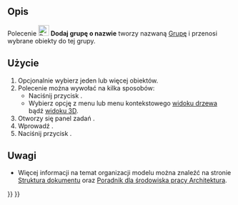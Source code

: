 <languages/>

{{Docnav/pl
|[[Draft_LayerManager/pl|Zarządzaj warstwami]]
|[[Draft_SelectGroup/pl|Wybierz grupę]]
|[[Draft_Workbench/pl|środowisko pracy Rysunek Roboczy]]
|IconL=Draft_LayerManager.svg
|IconR=Draft_SelectGroup.svg
|IconC=Workbench_Draft.svg
}}

<div class="mw-translate-fuzzy">
{{GuiCommand/pl
|Name=Draft AddNamedGroup
|Name/pl=Rysunek Roboczy: Dodaj grupę o nazwie
|MenuLocation=Narzędzia → Dodaj grupę o nazwie
|Workbenches=[[Draft_Workbench/pl|Rysunek Roboczy]]
|Shortcut=
|Version=0.20
|SeeAlso=[[Std_Group/pl|Grupa]], [[Draft_AddToGroup/pl|Dodaj do grupy]], [[Draft_AutoGroup/pl|Grupowanie automatyczne]]
}}
</div>

<span id="Description"></span>
==Opis==

<div class="mw-translate-fuzzy">
Polecenie [[Image:Draft_AddNamedGroup.svg|24px]] '''Dodaj grupę o nazwie''' tworzy nazwaną [[Std_Group/pl|Grupę]] i przenosi wybrane obiekty do tej grupy.
</div>

<span id="Usage"></span>
==Użycie==

<div class="mw-translate-fuzzy">
# Opcjonalnie wybierz jeden lub więcej obiektów.
# Polecenie można wywołać na kilka sposobów:
#* Naciśnij przycisk {{Button|[[Image:Draft_AddNamedGroup.svg|16px]] '''Dodaj grupę o nazwie'''}}.
#* Wybierz opcję {{MenuCommand|Narzędzia → [[Image:Draft_AddNamedGroup.svg|16px]] Dodaj grupę o nazwie}} z menu lub menu kontekstowego [[Tree_view/pl|widoku drzewa]] bądź [[3D_view/pl|widoku 3D]].
# Otworzy się panel zadań {{MenuCommand|Dodaj grupę}}.
# Wprowadź {{MenuCommand|Nazwę grupy}}.
# Naciśnij przycisk {{Button|OK}}.
</div>

<span id="Notes"></span>
==Uwagi==

* Więcej informacji na temat organizacji modelu można znaleźć na stronie [[Document_structure/pl|Struktura dokumentu]] oraz [[Arch_tutorial/pl#Porządkowanie_modelu|Poradnik dla środowiska pracy Architektura]].


<div class="mw-translate-fuzzy">
{{Docnav/pl
|[[Draft_LayerManager/pl|Zarządzaj warstwami]]
|[[Draft_AddToGroup/pl|Dodaj do grupy]]
|[[Draft_Workbench/pl|środowisko pracy Rysunek Roboczy]]
|IconL=Draft_LayerManager.svg
|IconR=Draft_AddToGroup.svg
|IconC=Workbench_Draft.svg
}}
</div>

{{Draft Tools navi{{#translation:}}}}
{{Userdocnavi{{#translation:}}}}